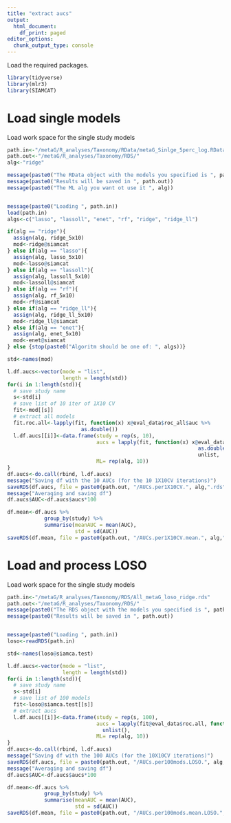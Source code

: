 ```yaml
---
title: "extract aucs"
output:
  html_document:
    df_print: paged
editor_options: 
  chunk_output_type: console
---
```


Load the required packages.
```r
library(tidyverse)
library(mlr3)
library(SIAMCAT)
```

# Load single models
Load work space for the single study models    
```r
path.in<-"/metaG/R_analyses/Taxonomy/RData/metaG_Sinlge_5perc_log.RData" 
path.out<-"/metaG/R_analyses/Taxonomy/RDS/" 
alg<-"ridge" 

message(paste0("The RData object with the models you specified is ", path.in))
message(paste0("Results will be saved in ", path.out))
message(paste0("The ML alg you want ot use it ", alg))


message(paste0("Loading ", path.in))
load(path.in)
algs<-c("lasso", "lassoll", "enet", "rf", "ridge", "ridge_ll")

if(alg == "ridge"){
  assign(alg, ridge_5x10)
  mod<-ridge@siamcat
} else if(alg == "lasso"){
  assign(alg, lasso_5x10)
  mod<-lasso@siamcat
} else if(alg == "lassoll"){
  assign(alg, lassoll_5x10)
  mod<-lassoll@siamcat
} else if(alg == "rf"){
  assign(alg, rf_5x10)
  mod<-rf@siamcat
} else if(alg == "ridge_ll"){
  assign(alg, ridge_ll_5x10)
  mod<-ridge_ll@siamcat
} else if(alg == "enet"){
  assign(alg, enet_5x10)
  mod<-enet@siamcat
} else {stop(paste0("Algoritm should be one of: ", algs))}

std<-names(mod)

l.df.aucs<-vector(mode = "list",
                  length = length(std))
for(i in 1:length(std)){
  # save study name
  s<-std[i]
  # save list of 10 iter of 1X10 CV
  fit<-mod[[s]]
  # extract all models
  fit.roc.all<-lapply(fit, function(x) x@eval_data$roc_all$auc %>%    
                        as.double())
  l.df.aucs[[i]]<-data.frame(study = rep(s, 10),
                             aucs = lapply(fit, function(x) x@eval_data$roc$auc %>% 
                                                              as.double()) %>% 
                                                              unlist,
                             ML= rep(alg, 10))
}
df.aucs<-do.call(rbind, l.df.aucs)
message("Saving df with the 10 AUCs (for the 10 1X10CV iterations)")
saveRDS(df.aucs, file = paste0(path.out, "/AUCs.per1X10CV.", alg,".rds"))
message("Averaging and saving df")
df.aucs$AUC<-df.aucs$aucs*100

df.mean<-df.aucs %>%
            group_by(study) %>%
            summarise(meanAUC = mean(AUC),
                      std = sd(AUC))
saveRDS(df.mean, file = paste0(path.out, "/AUCs.per1X10CV.mean.", alg,".rds"))

```
# Load and process LOSO
Load work space for the single study models    
```r
path.in<-"/metaG/R_analyses/Taxonomy/RDS/All_metaG_loso_ridge.rds" 
path.out<-"/metaG/R_analyses/Taxonomy/RDS/" 
message(paste0("The RDS object with the models you specified is ", path.in))
message(paste0("Results will be saved in ", path.out))


message(paste0("Loading ", path.in))
loso<-readRDS(path.in)

std<-names(loso@siamca.test)

l.df.aucs<-vector(mode = "list",
                  length = length(std))
for(i in 1:length(std)){
  # save study name
  s<-std[i]
  # save list of 100 models
  fit<-loso@siamca.test[[s]]
  # extract aucs
  l.df.aucs[[i]]<-data.frame(study = rep(s, 100),
                             aucs = lapply(fit@eval_data$roc.all, function(x) as.double(x$auc)) %>%
                               unlist(),
                             ML= rep(alg, 10))
}
df.aucs<-do.call(rbind, l.df.aucs)
message("Saving df with the 100 AUCs (for the 10X10CV iterations)")
saveRDS(df.aucs, file = paste0(path.out, "/AUCs.per100mods.LOSO.", alg,".rds"))
message("Averaging and saving df")
df.aucs$AUC<-df.aucs$aucs*100

df.mean<-df.aucs %>%
            group_by(study) %>%
            summarise(meanAUC = mean(AUC),
                      std = sd(AUC))
saveRDS(df.mean, file = paste0(path.out, "/AUCs.per100mods.mean.LOSO.", alg,".rds"))

```